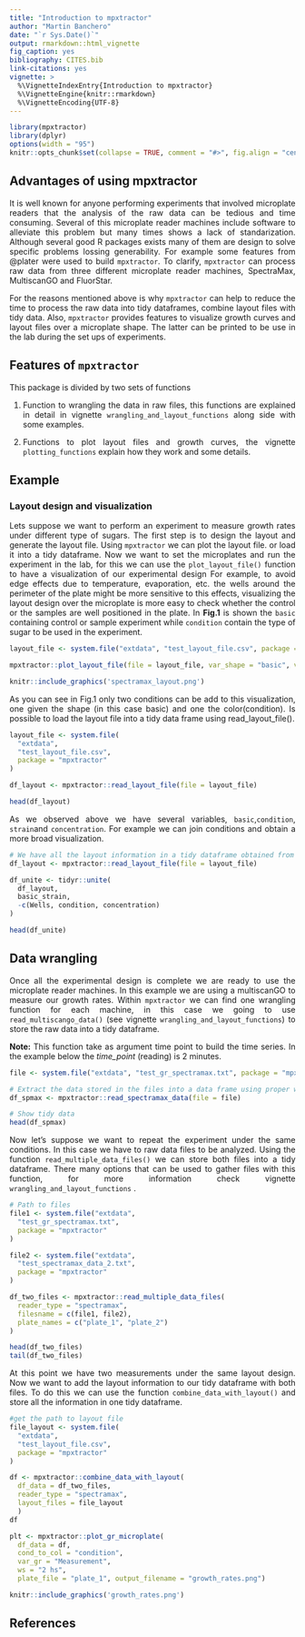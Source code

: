 ```yaml
---
title: "Introduction to mpxtractor"
author: "Martin Banchero"
date: "`r Sys.Date()`"
output: rmarkdown::html_vignette
fig_caption: yes
bibliography: CITES.bib
link-citations: yes
vignette: >
  %\VignetteIndexEntry{Introduction to mpxtractor}
  %\VignetteEngine{knitr::rmarkdown}
  %\VignetteEncoding{UTF-8}
---
```

<style>
body {
text-align: justify}
</style>

```r
library(mpxtractor)
library(dplyr)
options(width = "95")
knitr::opts_chunk$set(collapse = TRUE, comment = "#>", fig.align = "center", fig.show = "hold", dev = "png")
```


## Advantages of using mpxtractor
It is well known for anyone performing experiments that involved microplate readers
that the analysis of the raw data can be tedious and time consuming. Several 
of this microplate reader machines include software to alleviate this problem but
many times shows a lack of standarization. Although several good R packages exists many of them are design to solve specific problems lossing generability. For example some features from @plater were used to build `mpxtractor`.  To clarify, `mpxtractor` can process
raw data from three different microplate reader machines, SpectraMax, MultiscanGO and
FluorStar.

For the reasons mentioned above is why `mpxtractor` can help to reduce the time to process the raw data into tidy dataframes, combine layout files
with tidy data. Also, `mpxtractor` provides features to visualize growth curves 
and layout files over a microplate shape. The latter can be printed to be use in
the lab during the set ups of experiments. 


## Features of `mpxtractor` 
This package is divided by two sets of functions

1. Function to wrangling the data in raw files, this functions are explained in 
detail in vignette `wrangling_and_layout_functions` along side with some examples.

2. Functions to plot layout files and growth curves, the vignette `plotting_functions` explain how they work and some details.


## Example
### Layout design and visualization

Lets suppose we want to perform an experiment to measure growth rates under different type of sugars. The first step is to design the layout and 
generate the layout file. Using `mpxtractor` we can plot the layout file.  or load 
it into a tidy dataframe.
Now we want to set the microplates and run the experiment in the lab, for this we can use the `plot_layout_file()` function to have a visualization of our experimental design For example, to avoid edge effects due to temperature, evaporation, etc. the wells around the perimeter of the plate might be more sensitive to this effects, visualizing the layout design over the microplate is more easy to check whether the control or the samples are well positioned in the plate. In **Fig.1** is shown the `basic` containing control or sample experiment while `condition` contain the type of sugar to be used in the experiment.

```r

layout_file <- system.file("extdata", "test_layout_file.csv", package = "mpxtractor")

mpxtractor::plot_layout_file(file = layout_file, var_shape = "basic", var_colour = "condition", add_conc = TRUE, output_filename = "spectramax_layout.png" )
```

```r
knitr::include_graphics('spectramax_layout.png')
```


As you can see in Fig.1 only two conditions can be add to this visualization, one given the shape (in this case basic) and one the color(condition).
Is possible to load the layout file into a tidy data frame using read_layout_file(). 
```r
layout_file <- system.file(
  "extdata",
  "test_layout_file.csv",
  package = "mpxtractor"
)

df_layout <- mpxtractor::read_layout_file(file = layout_file)

head(df_layout)
```
As we observed above we have several variables, `basic`,`condition`, `strain`and `concentration`.
For example we can join conditions and obtain a more broad visualization. 

```r
# We have all the layout information in a tidy dataframe obtained from before.
df_layout <- mpxtractor::read_layout_file(file = layout_file)

df_unite <- tidyr::unite(
  df_layout,
  basic_strain,
  -c(Wells, condition, concentration)
)

head(df_unite)

```

## Data wrangling
Once all the experimental design is complete we are ready to use the microplate
reader machines. In this example we are using a multiscanGO to measure our growth rates. 
Within `mpxtractor` we can find one wrangling function for each machine, in this
case we going to use `read_multiscango_data()` (see vignette `wrangling_and_layout_functions`) to store the raw data into a tidy dataframe.

**Note:** This function take as argument time point to build the time series. In the example below the *time_point* (reading) is 2 minutes.

```r
file <- system.file("extdata", "test_gr_spectramax.txt", package = "mpxtractor")

# Extract the data stored in the files into a data frame using proper wrangling function
df_spmax <- mpxtractor::read_spectramax_data(file = file)

# Show tidy data 
head(df_spmax) 
```

Now let's suppose we want to repeat the experiment under the same conditions. In this case we have to raw data files to be analyzed. Using the function `read_multiple_data_files()` we can store both files into a tidy dataframe. There many options that can be used to gather files with this function, for more information check vignette `wrangling_and_layout_functions` .

```r
# Path to files
file1 <- system.file("extdata",
  "test_gr_spectramax.txt",
  package = "mpxtractor"
)

file2 <- system.file("extdata",
  "test_spectramax_data_2.txt",
  package = "mpxtractor"
)

df_two_files <- mpxtractor::read_multiple_data_files(
  reader_type = "spectramax",
  filesname = c(file1, file2),
  plate_names = c("plate_1", "plate_2")
)

head(df_two_files)
tail(df_two_files)

```
At this point we have two measurements under the same layout design. Now we want to add the layout information to our tidy dataframe with both files. To do this we can use the function `combine_data_with_layout()` and store all the information in one tidy dataframe.

```r
#get the path to layout file
file_layout <- system.file(
  "extdata",
  "test_layout_file.csv",
  package = "mpxtractor"
)

df <- mpxtractor::combine_data_with_layout(
  df_data = df_two_files, 
  reader_type = "spectramax", 
  layout_files = file_layout
  )
df

```


```r
plt <- mpxtractor::plot_gr_microplate(
  df_data = df, 
  cond_to_col = "condition", 
  var_gr = "Measurement",  
  ws = "2 hs", 
  plate_file = "plate_1", output_filename = "growth_rates.png")

```


```r
knitr::include_graphics('growth_rates.png')
```

## References





